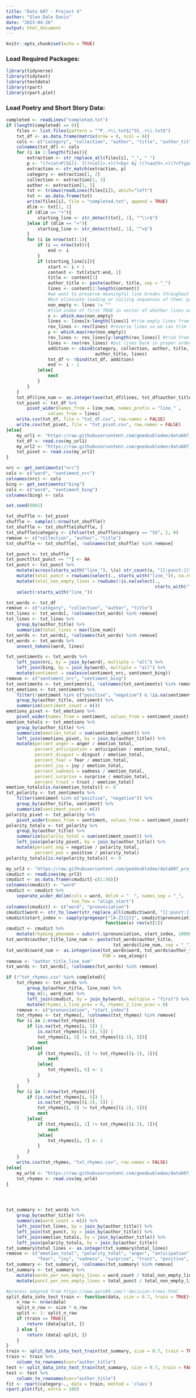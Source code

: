 ```yaml
---
title: "Data 607 - Project 4"
author: "Glen Dale Davis"
date: "2023-04-26"
output: html_document
---
```


```r
knitr::opts_chunk$set(echo = TRUE)
```

### Load Required Packages:

```r
library(tidyverse)
library(tidytext)
library(textdata)
library(rpart)
library(rpart.plot)

```

### Load Poetry and Short Story Data:

```r
completed <- readLines("completed.txt") 
if (length(completed) == 0){
    files <- list.files(pattern = "^P_.+\\.txt$|^SS_.+\\.txt$")
    txt_df <- as.data.frame(matrix(nrow = 0, ncol = 6))
    cols <- c("category", "collection", "author", "title", "author_title", "lines")
    colnames(txt_df) <- cols
    for (i in 1:length(files)){
        extraction <- str_replace_all(files[i], "_", " ")
        p <- "(?<cat>P|SS)[- ](?<coll>.+)(?<by> by )(?<auth>.+)(?<ftype> Altered\\.txt)"
        extraction <- str_match(extraction, p)
        category <- extraction[1, 2]
        collection <- extraction[1, 3]
        author <- extraction[1, 5]
        txt <- trimws(readLines(files[i]), which="left")
        txt <- as.data.frame(txt)
        write(files[i], file = "completed.txt", append = TRUE)
        dlim <- txt[1, 1]
        if (dlim == "+"){
            starting_line <- str_detect(txt[, 1], "^\\+$")
        }else if (dlim == "="){
            starting_line <- str_detect(txt[, 1], "^=$")
        }
        for (i in nrow(txt):1){
            if (i == nrow(txt)){
                end <- i
            }
            if (starting_line[i]){
                start <- i + 1
                content <- txt[start:end, 1]
                title <- content[1]
                author_title <- paste(author, title, sep = "_")
                lines <- content[2:length(content)]
                #we want to preserve meaningful line breaks throughout the text
                #but eliminate leading or tailing sequences of them; process follows
                non_empty <- lines != ""
                #find index of first TRUE in vector of whether lines are not empty
                x <- which.max(non_empty) 
                lines <- lines[x:length(lines)] #trim empty lines from front only
                rev_lines <- rev(lines) #reverse lines so we can trim from back
                y <- which.max(rev(non_empty)) 
                rev_lines <- rev_lines[y:length(rev_lines)] #trim from back
                lines <- rev(rev_lines) #put lines back in proper order
                addition <- cbind(category, collection, author, title,
                                  author_title, lines)
                txt_df <- rbind(txt_df, addition)
                end <- i - 1
            }else{
                next
            }
        }
    }
    txt_df$line_num <- as.integer(ave(txt_df$lines, txt_df$author_title, FUN = seq_along))
    txt_pivot <- txt_df %>%
        pivot_wider(names_from = line_num, names_prefix = "line_" ,
                values_from = lines)
    write.csv(txt_df, file = "txt_df.csv", row.names = FALSE)
    write.csv(txt_pivot, file = "txt_pivot.csv", row.names = FALSE)
}else{
    my_url1 <- "https://raw.githubusercontent.com/geedoubledee/data607_project4/main/txt_df.csv"
    txt_df <- read.csv(my_url1)
    my_url2 <- "https://raw.githubusercontent.com/geedoubledee/data607_project4/main/txt_pivot.csv"
    txt_pivot <- read.csv(my_url2)
}

```

```r
nrc <- get_sentiments("nrc")
cols <- c("word", "sentiment_nrc")
colnames(nrc) <- cols
bing <- get_sentiments("bing")
cols <- c("word", "sentiment_bing")
colnames(bing) <- cols

```

```r
set.seed(6001)

```

```r
txt_shuffle <- txt_pivot
shuffle <- sample(1:nrow(txt_shuffle))
txt_shuffle <- txt_shuffle[shuffle, ]
txt_shuffle$category <- ifelse(txt_shuffle$category == "SS", 1, 0)
remove <- c("collection", "author", "title")
txt_shuffle <- txt_shuffle[, !colnames(txt_shuffle) %in% remove]

```

```r
txt_punct <- txt_shuffle
txt_punct[txt_punct == ""] <- NA
txt_punct <- txt_punct %>%
    mutate(across(starts_with("line_"), \(x) str_count(x, "[[:punct:]]"))) %>%
    mutate(total_punct = rowSums(select(., starts_with("line_")), na.rm = TRUE)) %>%
    mutate(total_non_empty_lines = rowSums(!is.na(select(.,
                                                         starts_with("line_"))))) %>%
    select(!starts_with("line_"))

```

```r
txt_words <- txt_df
remove <- c("category", "collection", "author", "title")
txt_lines <- txt_words[, !colnames(txt_words) %in% remove]
txt_lines <- txt_lines %>%
    group_by(author_title) %>%
    summarize(total_lines = max(line_num))
txt_words <- txt_words[, !colnames(txt_words) %in% remove]
txt_words <- txt_words %>%
    unnest_tokens(word, lines)

```

```r
txt_sentiments <- txt_words %>%
    left_join(nrc, by = join_by(word), multiple = "all") %>%
    left_join(bing, by = join_by(word), multiple = "all") %>%
    mutate(sentiment = coalesce(sentiment_nrc, sentiment_bing))
remove <- c("sentiment_nrc", "sentiment_bing")
txt_sentiments <- txt_sentiments[, !colnames(txt_sentiments) %in% remove]
txt_emotions <- txt_sentiments %>%
    filter(!sentiment %in% c("positive", "negative") & !is.na(sentiment)) %>% 
    group_by(author_title, sentiment) %>%
    summarize(sentiment_count = n())
emotions_pivot <- txt_emotions %>%
    pivot_wider(names_from = sentiment, values_from = sentiment_count)
emotion_totals <- txt_emotions %>%
    group_by(author_title) %>%
    summarize(emotion_total = sum(sentiment_count)) %>%
    left_join(emotions_pivot, by = join_by(author_title)) %>%
    mutate(percent_anger = anger / emotion_total,
           percent_anticipation = anticipation / emotion_total,
           percent_disgust = disgust / emotion_total,
           percent_fear = fear / emotion_total,
           percent_joy = joy / emotion_total,
           percent_sadness = sadness / emotion_total,
           percent_surprise = surprise / emotion_total,
           percent_trust = trust / emotion_total)
emotion_totals[is.na(emotion_totals)] <- 0
txt_polarity <- txt_sentiments %>%
    filter(sentiment %in% c("positive", "negative")) %>%
    group_by(author_title, sentiment) %>%
    summarize(sentiment_count = n())
polarity_pivot <- txt_polarity %>%
    pivot_wider(names_from = sentiment, values_from = sentiment_count)
polarity_totals <- txt_polarity %>%
    group_by(author_title) %>%
    summarize(polarity_total = sum(sentiment_count)) %>%
    left_join(polarity_pivot, by = join_by(author_title)) %>%
    mutate(percent_neg = negative / polarity_total,
           percent_pos = positive / polarity_total)
polarity_totals[is.na(polarity_totals)] <- 0

```

```r
my_url3 <- "https://raw.githubusercontent.com/geedoubledee/data607_project4/main/cmudict_0_7b.txt"
cmudict <- readLines(my_url3)
cmudict <- as.data.frame(cmudict[-c(1:56)])
colnames(cmudict) <- "word"
cmudict <- cmudict %>%
    separate_wider_delim(cols = word, delim = "  ", names_sep = "_",
                         too_few = "align_start")
colnames(cmudict) <- c("word", "pronunciation")
cmudict$word <- str_to_lower(str_replace_all(cmudict$word, "[[:punct:]]", ""))
cmudict$start_index <- sapply(gregexpr("[A-Z]{2}1", cmudict$pronunciation),
                                      function(x) rev(x)[1])
cmudict <- cmudict %>%
    mutate(rhyming_phoneme = substr(.$pronunciation, start_index, 1000000L))
txt_words$author_title_line_num <- paste(txt_words$author_title,
                                         txt_words$line_num, sep = "_")
txt_words$word_num <- as.integer(ave(txt_words$word, txt_words$author_title_line_num,
                                     FUN = seq_along))
remove <- "author_title_line_num"
txt_words <- txt_words[, !colnames(txt_words) %in% remove]

if (!"txt_rhymes.csv" %in% completed){
    txt_rhymes <- txt_words %>%
        group_by(author_title, line_num) %>%
        top_n(1, word_num) %>%
        left_join(cmudict, by = join_by(word), multiple = "first") %>%
        mutate(rhymes_1_line_prev = 0, rhymes_2_line_prev = 0)
    remove <- c("pronunciation", "start_index")
    txt_rhymes <- txt_rhymes[, !colnames(txt_rhymes) %in% remove]
    for (i in 2:nrow(txt_rhymes)){
        if (is.na(txt_rhymes[i, 5]) | 
            is.na(txt_rhymes[(i-1), 5]) | 
            txt_rhymes[i, 5] != txt_rhymes[(i-1), 5]){
            next
        }else{
            if (txt_rhymes[i, 1] != txt_rhymes[(i-1), 1]){
                next
            }else{
                txt_rhymes[i, 6] <- 1
            }
        }
    }
    for (i in 3:nrow(txt_rhymes)){
        if (is.na(txt_rhymes[i, 5]) | 
            is.na(txt_rhymes[(i-2), 5]) | 
            txt_rhymes[i, 5] != txt_rhymes[(i-2), 5]){
            next
        }else{
            if (txt_rhymes[i, 1] != txt_rhymes[(i-2), 1]){
                next
            }else{
                txt_rhymes[i, 7] <- 1
            }
        }
    }
    write.csv(txt_rhymes, "txt_rhymes.csv", row.names = FALSE)
}else{
    my_url4 <- "https://raw.githubusercontent.com/geedoubledee/data607_project4/main/txt_rhymes.csv"
    txt_rhymes <- read.csv(my_url4)
}





```

```r
txt_summary <- txt_words %>%
    group_by(author_title) %>%
    summarize(word_count = n()) %>%
    left_join(txt_lines, by = join_by(author_title)) %>%
    left_join(txt_punct, by = join_by(author_title)) %>%
    left_join(emotion_totals, by = join_by(author_title)) %>%
    left_join(polarity_totals, by = join_by(author_title))
txt_summary$total_lines <- as.integer(txt_summary$total_lines)
remove <- c("emotion_total", "polarity_total", "anger", "anticipation", "disgust",
            "fear", "joy", "sadness", "surprise", "trust", "positive", "negative")
txt_summary <- txt_summary[, !colnames(txt_summary) %in% remove]
txt_summary <- txt_summary %>%
    mutate(words_per_non_empty_lines = word_count / total_non_empty_lines) %>%
    mutate(punct_per_non_empty_lines = total_punct / total_non_empty_lines)

```



```r
#process adapted from https://www.guru99.com/r-decision-trees.html
split_data_into_test_train <- function(data, size = 0.7, train = TRUE){
    n_row <- nrow(data)
    split_n_row <- size * n_row
    split <- 1: split_n_row
    if (train == TRUE){
        return (data[split, ])
    } else {
        return (data[-split, ])
    }
}
train <- split_data_into_test_train(txt_summary, size = 0.7, train = TRUE)
train <- train %>%
    column_to_rownames(var="author_title")
test <- split_data_into_test_train(txt_summary, size = 0.7, train = FALSE)
test <- test %>%
    column_to_rownames(var="author_title")
fit <- rpart(category~., data = train, method = 'class')
rpart.plot(fit, extra = 106)

```